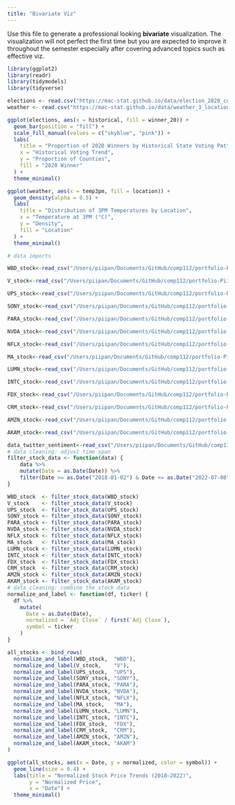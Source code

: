 ```yaml
---
title: "Bivariate Viz"
---
```


Use this file to generate a professional looking **bivariate** visualization.  The visualization will not perfect the first time but you are expected to improve it throughout the semester especially after covering advanced topics such as effective viz.

```r
library(ggplot2)
library(readr)
library(tidymodels)
library(tidyverse)
```

```r
elections <- read.csv("https://mac-stat.github.io/data/election_2020_county.csv")
weather <- read.csv("https://mac-stat.github.io/data/weather_3_locations.csv")
```

```r
ggplot(elections, aes(x = historical, fill = winner_20)) +
  geom_bar(position = "fill") +
  scale_fill_manual(values = c("skyblue", "pink")) +
  labs(
    title = "Proportion of 2020 Winners by Historical State Voting Pattern",
    x = "Historical Voting Trend",
    y = "Proportion of Counties",
    fill = "2020 Winner"
  ) +
  theme_minimal()
```
```r
ggplot(weather, aes(x = temp3pm, fill = location)) +
  geom_density(alpha = 0.5) +
  labs(
    title = "Distribution of 3PM Temperatures by Location",
    x = "Temperature at 3PM (°C)",
    y = "Density",
    fill = "Location"
  ) +
  theme_minimal()

```

```r
# data imports

WBD_stock<-read_csv("/Users/piipan/Documents/GitHub/comp112/portfolio-PiiPan/data/ds solo project/affiliated companies/WBD_daily_data.csv")

V_stock<-read_csv("/Users/piipan/Documents/GitHub/comp112/portfolio-PiiPan/data/ds solo project/affiliated companies/V_daily_data.csv")

UPS_stock<-read_csv("/Users/piipan/Documents/GitHub/comp112/portfolio-PiiPan/data/ds solo project/affiliated companies/UPS_daily_data.csv")

SONY_stock<-read_csv("/Users/piipan/Documents/GitHub/comp112/portfolio-PiiPan/data/ds solo project/affiliated companies/SONY_daily_data.csv")

PARA_stock<-read_csv("/Users/piipan/Documents/GitHub/comp112/portfolio-PiiPan/data/ds solo project/affiliated companies/PARA_daily_data.csv")

NVDA_stock<-read_csv("/Users/piipan/Documents/GitHub/comp112/portfolio-PiiPan/data/ds solo project/affiliated companies/NVDA_daily_data.csv")

NFLX_stock<-read_csv("/Users/piipan/Documents/GitHub/comp112/portfolio-PiiPan/data/ds solo project/affiliated companies/NFLX_daily_data.csv")

MA_stock<-read_csv("/Users/piipan/Documents/GitHub/comp112/portfolio-PiiPan/data/ds solo project/affiliated companies/MA_daily_data.csv")

LUMN_stock<-read_csv("/Users/piipan/Documents/GitHub/comp112/portfolio-PiiPan/data/ds solo project/affiliated companies/LUMN_daily_data.csv")

INTC_stock<-read_csv("/Users/piipan/Documents/GitHub/comp112/portfolio-PiiPan/data/ds solo project/affiliated companies/INTC_daily_data.csv")

FDX_stock<-read_csv("/Users/piipan/Documents/GitHub/comp112/portfolio-PiiPan/data/ds solo project/affiliated companies/FDX_daily_data.csv")

CRM_stock<-read_csv("/Users/piipan/Documents/GitHub/comp112/portfolio-PiiPan/data/ds solo project/affiliated companies/CRM_daily_data.csv")

AMZN_stock<-read_csv("/Users/piipan/Documents/GitHub/comp112/portfolio-PiiPan/data/ds solo project/affiliated companies/AMZN_daily_data.csv")

AKAM_stock<-read_csv("/Users/piipan/Documents/GitHub/comp112/portfolio-PiiPan/data/ds solo project/affiliated companies/AKAM_daily_data.csv")

data_twitter_sentiment<-read_csv("/Users/piipan/Documents/GitHub/comp112/portfolio-PiiPan/data/ds solo project/twitter sentiments/data_2018-2022.csv")
# data cleaning: adjust time span
filter_stock_data <- function(data) {
    data %>% 
    mutate(Date = as.Date(Date)) %>%
    filter(Date >= as.Date("2018-01-02") & Date <= as.Date("2022-07-08"))
}

WBD_stock  <- filter_stock_data(WBD_stock)
V_stock    <- filter_stock_data(V_stock)
UPS_stock  <- filter_stock_data(UPS_stock)
SONY_stock <- filter_stock_data(SONY_stock)
PARA_stock <- filter_stock_data(PARA_stock)
NVDA_stock <- filter_stock_data(NVDA_stock)
NFLX_stock <- filter_stock_data(NFLX_stock)
MA_stock   <- filter_stock_data(MA_stock)
LUMN_stock <- filter_stock_data(LUMN_stock)
INTC_stock <- filter_stock_data(INTC_stock)
FDX_stock  <- filter_stock_data(FDX_stock)
CRM_stock  <- filter_stock_data(CRM_stock)
AMZN_stock <- filter_stock_data(AMZN_stock)
AKAM_stock <- filter_stock_data(AKAM_stock)
# data cleaning: combine the stock data
normalize_and_label <- function(df, ticker) {
  df %>%
    mutate(
      Date = as.Date(Date),
      normalized = `Adj Close` / first(`Adj Close`),
      symbol = ticker
    )
}

all_stocks <- bind_rows(
  normalize_and_label(WBD_stock,  "WBD"),
  normalize_and_label(V_stock,    "V"),
  normalize_and_label(UPS_stock,  "UPS"),
  normalize_and_label(SONY_stock, "SONY"),
  normalize_and_label(PARA_stock, "PARA"),
  normalize_and_label(NVDA_stock, "NVDA"),
  normalize_and_label(NFLX_stock, "NFLX"),
  normalize_and_label(MA_stock,   "MA"),
  normalize_and_label(LUMN_stock, "LUMN"),
  normalize_and_label(INTC_stock, "INTC"),
  normalize_and_label(FDX_stock,  "FDX"),
  normalize_and_label(CRM_stock,  "CRM"),
  normalize_and_label(AMZN_stock, "AMZN"),
  normalize_and_label(AKAM_stock, "AKAM")
)
```


```r
ggplot(all_stocks, aes(x = Date, y = normalized, color = symbol)) +
  geom_line(size = 0.4) +
  labs(title = "Normalized Stock Price Trends (2018–2022)",
       y = "Normalized Price",
       x = "Date") +
  theme_minimal()
```

